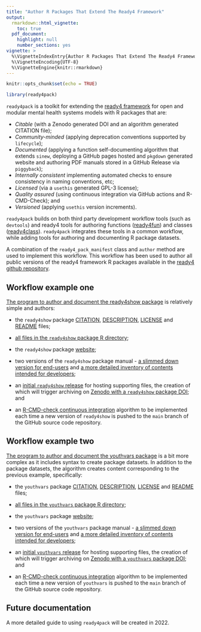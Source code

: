 ```yaml
---
title: "Author R Packages That Extend The Ready4 Framework"
output: 
  rmarkdown::html_vignette:
    toc: true
  pdf_document:
    highlight: null
    number_sections: yes
vignette: >
  %\VignetteIndexEntry{Author R Packages That Extend The Ready4 Framework}
  %\VignetteEncoding{UTF-8}
  %\VignetteEngine{knitr::rmarkdown}
---
```

```r
knitr::opts_chunk$set(echo = TRUE)
```
```r
library(ready4pack)
```

`ready4pack` is a toolkit for extending the [ready4 framework](https://www.ready4-dev.com/) for open and modular mental health systems models with R packages that are:

- *Citable* (with a Zenodo generated DOI and an algorithm generated CITATION file);
- *Community-minded* (applying deprecation conventions supported by `lifecycle`); 
- *Documented* (applying a function self-documenting algorithm that extends `sinew`, deploying a GitHub pages hosted and `pkgdown` generated website and authoring PDF manuals stored in a GitHub Release via `piggyback`);
- *Internally consistent* implementing automated checks to ensure consistency in naming conventions, etc; 
- *Licensed* (via a `usethis` generated GPL-3 license); 
- *Quality assured* (using continuous integration via GitHub actions and R-CMD-Check); and
- *Versioned* (applying `usethis` version increments).

`ready4pack` builds on both third party development workflow tools (such as `devtools`) and ready4 tools for authoring functions ([ready4fun](https://ready4-dev.github.io/ready4fun/articles/V_01.html)) and classes ([ready4class](https://ready4-dev.github.io/ready4class/articles/V_01.html)).
`ready4pack` integrates these tools in a common workflow, while adding tools for authoring and documenting R package datasets. 

A combination of the `ready4_pack_manifest` class and `author` method are used to implement this workflow. This workflow has been used to author all public versions of the ready4 framework R packages available in the [ready4 github repository](https://github.com/ready4-dev).

## Workflow example one

[The program to author and document the ready4show package](https://github.com/ready4-dev/ready4show/blob/main/data-raw/DATASET.R) is relatively simple and authors:

- the `ready4show` package [CITATION](https://github.com/ready4-dev/ready4show/blob/main/inst/CITATION), [DESCRIPTION](https://github.com/ready4-dev/ready4show/blob/main/DESCRIPTION), [LICENSE](https://github.com/ready4-dev/ready4show/blob/main/LICENSE) and [README](https://github.com/ready4-dev/ready4show/blob/main/README.md) files;

- [all files in the `ready4show` package R directory](https://github.com/ready4-dev/ready4show/tree/main/R);

- the `ready4show` package [website](https://ready4-dev.github.io/ready4show/);

- two versions of the `ready4show` package manual - [a slimmed down version for end-users](https://github.com/ready4-dev/ready4show/releases/download/Documentation_0.0/ready4show_User.pdf) and [a more detailed inventory of contents intended for developers](https://github.com/ready4-dev/ready4show/releases/download/Documentation_0.0/ready4show_Developer.pdf);

- an [initial `ready4show` release](https://github.com/ready4-dev/ready4show/releases/tag/Documentation_0.0) for hosting supporting files, the creation of which will trigger archiving on [Zenodo with a `ready4show`  package DOI](https://doi.org/10.5281/zenodo.5644569); and

- an [R-CMD-check continuous integration](https://github.com/ready4-dev/ready4show/actions/workflows/R-CMD-check.yaml) algorithm to be implemented each time a new version of `ready4show` is pushed to the `main` branch of the GitHub source code repository.

## Workflow example two

[The program to author and document the youthvars package](https://github.com/ready4-dev/youthvars/blob/main/data-raw/DATASET.R) is a bit more complex as it includes syntax to create package datasets. In addition to the package datasets, the algorithm creates content corresponding to the previous example, specifically:

- the `youthvars` package [CITATION](https://github.com/ready4-dev/youthvars/blob/main/inst/CITATION), [DESCRIPTION](https://github.com/ready4-dev/youthvars/blob/main/DESCRIPTION), [LICENSE](https://github.com/ready4-dev/youthvars/blob/main/LICENSE) and [README](https://github.com/ready4-dev/youthvars/blob/main/README.md) files;

- [all files in the `youthvars` package R directory](https://github.com/ready4-dev/youthvars/tree/main/R);

- the `youthvars` package [website](https://ready4-dev.github.io/youthvars/);

- two versions of the `youthvars` package manual - [a slimmed down version for end-users](https://github.com/ready4-dev/youthvars/releases/download/Documentation_0.0/youthvars_User.pdf) and [a more detailed inventory of contents intended for developers](https://github.com/ready4-dev/youthvars/releases/download/Documentation_0.0/youthvars_Developer.pdf);

- an [initial `youthvars` release](https://github.com/ready4-dev/youthvars/releases/tag/Documentation_0.0) for hosting supporting files, the creation of which will trigger archiving on [Zenodo with a `youthvars` package DOI](https://zenodo.org/record/5646551); and

- an [R-CMD-check continuous integration](https://github.com/ready4-dev/youthvars/actions/workflows/R-CMD-check.yaml) algorithm to be implemented each time a new version of `youthvars` is pushed to the `main` branch of the GitHub source code repository.

## Future documentation

A more detailed guide to using `ready4pack` will be created in 2022.
